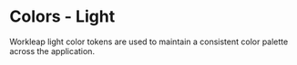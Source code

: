 
<Meta title="Tokens/Colors/Light" />

# Colors - Light

Workleap light color tokens are used to maintain a consistent color palette across the application.

<DesignTokenDocBlock categoryName="Colors" viewType="card" pageSize={Number.MAX_VALUE} />
